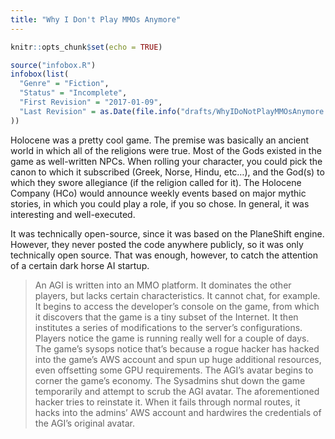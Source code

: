 ```yaml
---
title: "Why I Don't Play MMOs Anymore"
---
```


```r
knitr::opts_chunk$set(echo = TRUE)
```

```r
source("infobox.R")
infobox(list(
  "Genre" = "Fiction",
  "Status" = "Incomplete",
  "First Revision" = "2017-01-09",
  "Last Revision" = as.Date(file.info("drafts/WhyIDoNotPlayMMOsAnymore.Rmd")$mtime)
))
```

Holocene was a pretty cool game. The premise was basically an ancient world in which all of the religions were true. Most of the Gods existed in the game as well-written NPCs. When rolling your character, you could pick the canon to which it subscribed (Greek, Norse, Hindu, etc…), and the God(s) to which they swore allegiance (if the religion called for it). The Holocene Company (HCo) would announce weekly events based on major mythic stories, in which you could play a role, if you so chose. In general, it was interesting and well-executed.

It was technically open-source, since it was based on the PlaneShift engine. However, they never posted the code anywhere publicly, so it was only technically open source. That was enough, however, to catch the attention of a certain dark horse AI startup.

> An AGI is written into an MMO platform. It dominates the other players, but lacks certain characteristics. It cannot chat, for example. It begins to access the developer's console on the game, from which it discovers that the game is a tiny subset of the Internet. It then institutes a series of modifications to the server's configurations. Players notice the game is running really well for a couple of days. The game's sysops notice that's because a rogue hacker has hacked into the game's AWS account and spun up huge additional resources, even offsetting some GPU requirements. The AGI's avatar begins to corner the game's economy. The Sysadmins shut down the game temporarily and attempt to scrub the AGI avatar. The aforementioned hacker tries to reinstate it. When it fails through normal routes, it hacks into the admins' AWS account and hardwires the credentials of the AGI's original avatar.
